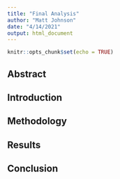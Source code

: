 ```yaml
---
title: "Final Analysis"
author: "Matt Johnson"
date: "4/14/2021"
output: html_document
---
```


```r
knitr::opts_chunk$set(echo = TRUE)
```

Abstract
--------

Introduction
------------

Methodology
-----------

Results
-------

Conclusion
----------


